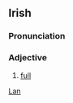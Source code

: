 ==Irish==
===Pronunciation===
{{IPA|[lɑːn]}}
===Adjective===
#[[full]]

[[Category:Irish language|Lan]]
